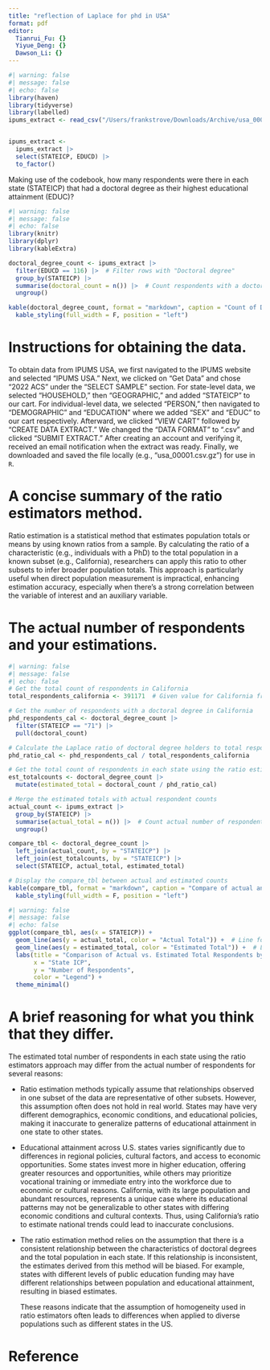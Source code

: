 ```yaml
---
title: "reflection of Laplace for phd in USA"
format: pdf
editor:
  Tianrui_Fu: {}
  Yiyue_Deng: {}
  Dawson_Li: {}
---
```


```r
#| warning: false
#| message: false
#| echo: false
library(haven)
library(tidyverse)
library(labelled)
ipums_extract <- read_csv("/Users/frankstrove/Downloads/Archive/usa_00001.csv")


ipums_extract <- 
  ipums_extract |>
  select(STATEICP, EDUCD) |>
  to_factor()
```

Making use of the codebook, how many respondents were there in each state (STATEICP) that had a doctoral degree as their highest educational attainment (EDUC)? 

```r
#| warning: false
#| message: false
#| echo: false
library(knitr)
library(dplyr)
library(kableExtra)

doctoral_degree_count <- ipums_extract |>
  filter(EDUCD == 116) |>  # Filter rows with "Doctoral degree"
  group_by(STATEICP) |>
  summarise(doctoral_count = n()) |>  # Count respondents with a doctoral degree in each state
  ungroup()

kable(doctoral_degree_count, format = "markdown", caption = "Count of Doctoral Degree Holders by State") |> 
  kable_styling(full_width = F, position = "left")
```

# Instructions for obtaining the data.

To obtain data from IPUMS USA, we first navigated to the IPUMS website and selected "IPUMS USA." Next, we clicked on "Get Data" and chose "2022 ACS" under the "SELECT SAMPLE" section. For state-level data, we selected "HOUSEHOLD," then "GEOGRAPHIC," and added "STATEICP" to our cart. For individual-level data, we selected "PERSON," then navigated to "DEMOGRAPHIC" and "EDUCATION" where we added "SEX" and "EDUC" to our cart respectively. Afterward, we clicked "VIEW CART" followed by "CREATE DATA EXTRACT." We changed the "DATA FORMAT" to ".csv" and clicked "SUBMIT EXTRACT." After creating an account and verifying it, received an email notification when the extract was ready. Finally, we downloaded and saved the file locally (e.g., "usa_00001.csv.gz") for use in `R`.

# A concise summary of the ratio estimators method.

Ratio estimation is a statistical method that estimates population totals or means by using known ratios from a sample. By calculating the ratio of a characteristic (e.g., individuals with a PhD) to the total population in a known subset (e.g., California), researchers can apply this ratio to other subsets to infer broader population totals. This approach is particularly useful when direct population measurement is impractical, enhancing estimation accuracy, especially when there’s a strong correlation between the variable of interest and an auxiliary variable.

# The actual number of respondents and your estimations.

```r
#| warning: false
#| message: false
#| echo: false
# Get the total count of respondents in California
total_respondents_california <- 391171  # Given value for California from Quercus-reflection 4 page

# Get the number of respondents with a doctoral degree in California
phd_respondents_cal <- doctoral_degree_count |>
  filter(STATEICP == "71") |>
  pull(doctoral_count)

# Calculate the Laplace ratio of doctoral degree holders to total respondents in California
phd_ratio_cal <- phd_respondents_cal / total_respondents_california

# Get the total count of respondents in each state using the ratio estimator
est_totalcounts <- doctoral_degree_count |>
  mutate(estimated_total = doctoral_count / phd_ratio_cal)

# Merge the estimated totals with actual respondent counts
actual_count <- ipums_extract |>
  group_by(STATEICP) |>
  summarise(actual_total = n()) |>  # Count actual number of respondents in each state
  ungroup()

compare_tbl <- doctoral_degree_count |>
  left_join(actual_count, by = "STATEICP") |>
  left_join(est_totalcounts, by = "STATEICP") |>
  select(STATEICP, actual_total, estimated_total)

# Display the compare_tbl between actual and estimated counts
kable(compare_tbl, format = "markdown", caption = "Compare of actual and estimated Holders by State") |> 
  kable_styling(full_width = F, position = "left")
```

```r
#| warning: false
#| message: false
#| echo: false
ggplot(compare_tbl, aes(x = STATEICP)) +
  geom_line(aes(y = actual_total, color = "Actual Total")) +  # Line for actual total
  geom_line(aes(y = estimated_total, color = "Estimated Total")) +  # Line for estimated total
  labs(title = "Comparison of Actual vs. Estimated Total Respondents by State",
       x = "State ICP",
       y = "Number of Respondents",
       color = "Legend") +
  theme_minimal()
```

# A brief reasoning for what you think that they differ.

The estimated total number of respondents in each state using the ratio estimators approach may differ from the actual number of respondents for several reasons:

-   Ratio estimation methods typically assume that relationships observed in one subset of the data are representative of other subsets. However, this assumption often does not hold in real world. States may have very different demographics, economic conditions, and educational policies, making it inaccurate to generalize patterns of educational attainment in one state to other states.

-   Educational attainment across U.S. states varies significantly due to differences in regional policies, cultural factors, and access to economic opportunities. Some states invest more in higher education, offering greater resources and opportunities, while others may prioritize vocational training or immediate entry into the workforce due to economic or cultural reasons. California, with its large population and abundant resources, represents a unique case where its educational patterns may not be generalizable to other states with differing economic conditions and cultural contexts. Thus, using California's ratio to estimate national trends could lead to inaccurate conclusions.

-   The ratio estimation method relies on the assumption that there is a consistent relationship between the characteristics of doctoral degrees and the total population in each state. If this relationship is inconsistent, the estimates derived from this method will be biased. For example, states with different levels of public education funding may have different relationships between population and educational attainment, resulting in biased estimates.

    These reasons indicate that the assumption of homogeneity used in ratio estimators often leads to differences when applied to diverse populations such as different states in the US.

# Reference
